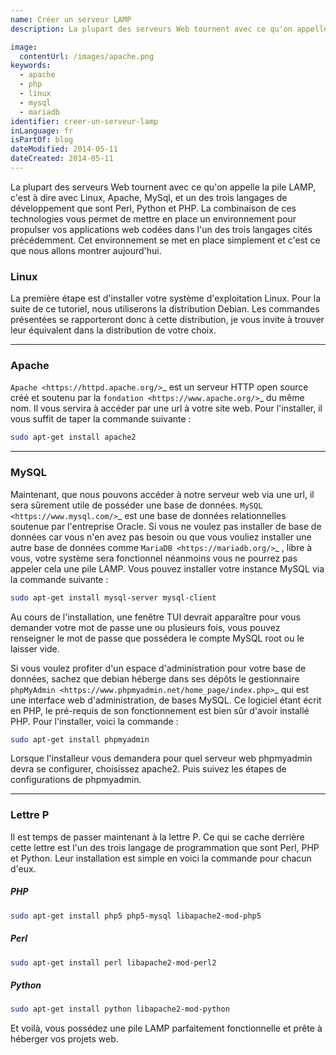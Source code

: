 ```yaml
---
name: Créer un serveur LAMP
description: La plupart des serveurs Web tournent avec ce qu'on appelle la pile LAMP, c'est à dire avec Linux, Apache, MySql, et un des trois langages de développement que sont Perl, Python et PHP. La combinaison de ces technologies vous permet de mettre en place un environnement pour propulser vos applications web codées dans l'un des trois langages cités précédemment. Cet environnement se met en place simplement et c'est ce que nous allons montrer aujourd'hui.

image:
  contentUrl: /images/apache.png
keywords:
  - apache
  - php
  - linux
  - mysql
  - mariadb
identifier: creer-un-serveur-lamp
inLanguage: fr
isPartOf: blog
dateModified: 2014-05-11
dateCreated: 2014-05-11
---
```


La plupart des serveurs Web tournent avec ce qu'on appelle la pile LAMP, c'est à dire avec Linux, Apache, MySql, et un des trois langages de développement que sont Perl, Python et PHP. La combinaison de ces technologies vous permet de mettre en place un environnement pour propulser vos applications web codées dans l'un des trois langages cités précédemment. Cet environnement se met en place simplement et c'est ce que nous allons montrer aujourd'hui.

### Linux

La première étape est d'installer votre système d'exploitation Linux. Pour la suite de ce tutoriel, nous utiliserons la distribution Debian. Les commandes présentées se rapporteront donc à cette distribution, je vous invite à trouver leur équivalent dans la distribution de votre choix.

---

### Apache

`Apache <https://httpd.apache.org/>`_ est un serveur HTTP open source créé et soutenu par la `fondation <https://www.apache.org/>`_ du même nom. Il vous servira à accéder par une url à votre site web. Pour l'installer, il vous suffit de taper la commande suivante :

```bash
sudo apt-get install apache2
```

---

### MySQL

Maintenant, que nous pouvons accéder à notre serveur web via une url, il sera sûrement utile de posséder une base de données. `MySQL <https://www.mysql.com/>`_ est une base de données relationnelles soutenue par l'entreprise Oracle. Si vous ne voulez pas installer de base de données car vous n'en avez pas besoin ou que vous vouliez installer une autre base de données comme `MariaDB <https://mariadb.org/>`_ , libre à vous, votre système sera fonctionnel néanmoins vous ne pourrez pas appeler cela une pile LAMP. Vous pouvez installer votre instance MySQL via la commande suivante :

```bash
sudo apt-get install mysql-server mysql-client
```

Au cours de l'installation, une fenêtre TUI devrait apparaître pour vous demander votre mot de passe une ou plusieurs fois, vous pouvez renseigner le mot de passe que possédera le compte MySQL root ou le laisser vide.

Si vous voulez profiter d'un espace d'administration pour votre base de données, sachez que debian héberge dans ses dépôts le gestionnaire `phpMyAdmin <https://www.phpmyadmin.net/home_page/index.php>`\_ qui est une interface web d'administration, de bases MySQL. Ce logiciel étant écrit en PHP, le pré-requis de son fonctionnement est bien sûr d'avoir installé PHP. Pour l'installer, voici la commande :

```bash
sudo apt-get install phpmyadmin
```

Lorsque l'installeur vous demandera pour quel serveur web phpmyadmin devra se configurer, choisissez apache2. Puis suivez les étapes de configurations de phpmyadmin.

---

### Lettre P

Il est temps de passer maintenant à la lettre P. Ce qui se cache derrière cette lettre est l'un des trois langage de programmation que sont Perl, PHP et Python. Leur installation est simple en voici la commande pour chacun d'eux.

##### PHP

```bash
sudo apt-get install php5 php5-mysql libapache2-mod-php5
```

##### Perl

```bash
sudo apt-get install perl libapache2-mod-perl2
```

##### Python

```bash
sudo apt-get install python libapache2-mod-python
```

Et voilà, vous possédez une pile LAMP parfaitement fonctionnelle et prête à héberger vos projets web.
